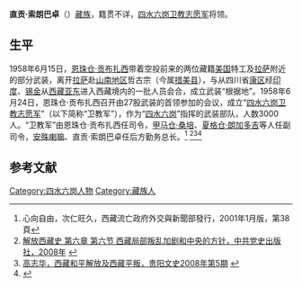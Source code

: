 '''直贡·索朗巴卓'''（{{bd|？||？|}}）[[藏族|藏族]]，籍贯不详，[[四水六岗卫教志愿军|四水六岗卫教志愿军]]将领。

==生平==
1958年6月15日，[[恩珠仓·贡布扎西|恩珠仓·贡布扎西]]带着空投前来的两位藏籍[[美国|美国]]特工及[[拉萨|拉萨]]附近的部分武装，离开[[拉萨|拉萨]]赴[[山南地区|山南地区]]哲古宗（今属[[措美县|措美县]]），与从四川省[[康区|康区]]经[[印度|印度]]、[[锡金|锡金]]从[[西藏|西藏]][[亚东县|亚东]]进入西藏境内的一批人员会合，成立武装“根据地”。1958年6月24日，恩珠仓·贡布扎西召开由27股武装的首领参加的会议，成立“[[四水六岗卫教志愿军|四水六岗卫教志愿军]]”（以下简称“卫教军”），作为“[[四水六岗|四水六岗]]”指挥的武装部队，人数3000人。“卫教军”由恩珠仓·贡布扎西任司令，[[甲马仓·桑培|甲马仓·桑培]]、[[夏格仓·朗加多吉|夏格仓·朗加多吉]]等人任副司令，[[安殊喇嘛|安殊喇嘛]]、直贡·索朗巴卓任后方勤务总长。<ref>心向自由，次仁旺久，西藏流亡政府外交與新聞部發行，2001年1月版，第38頁</ref>
<ref name=zgds>[http://tibet.news.cn/szts/2009-05/20/content_16579561.htm 解放西藏史 第六章 第六节 西藏局部叛乱加剧和中央的方针，中共党史出版社，2008年] {{webarchive|url=https://web.archive.org/web/20140518212259/http://tibet.news.cn/szts/2009-05/20/content_16579561.htm |date=2014-05-18 }}</ref><ref>[http://jjzd.gygov.gov.cn/gyszx/724800315592802304/20080918/118490.html 高志华，西藏和平解放及西藏平叛，贵阳文史2008年第5期] {{webarchive|url=https://web.archive.org/web/20150414064140/http://jjzd.gygov.gov.cn/gyszx/724800315592802304/20080918/118490.html |date=2015-04-14 }}</ref><ref>{{Cite web |url=http://news.ifeng.com/photo/news/200804/0414_1397_490608_1.shtml |title=达赖集团的武装组织“四水六岗卫教军”，凤凰网，2008-04-14 |access-date=2015-04-14 |archive-date=2015-04-14 |archive-url=https://web.archive.org/web/20150414094746/http://news.ifeng.com/photo/news/200804/0414_1397_490608_1.shtml |dead-url=no }}</ref>

==参考文献==
{{reflist}}

[[Category:四水六岗人物|Category:四水六岗人物]]
[[Category:藏族人|Category:藏族人]]